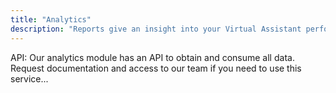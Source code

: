 ```yaml
---
title: "Analytics"
description: "Reports give an insight into your Virtual Assistant performance. With the data in hands, you can get a better understanding of what parts of your chatbot Stories work and what interactions require additional improvements. The Reports section provides in-depth knowledge about your Virtual Assistant. Here you can analyze the occurrence of interactions, compare Stories, browse data from various periods and much more."
---
```


<Tip>
  API: Our analytics module has an API to obtain and consume all data. Request documentation and access to our team if you need to use this service...
</Tip>